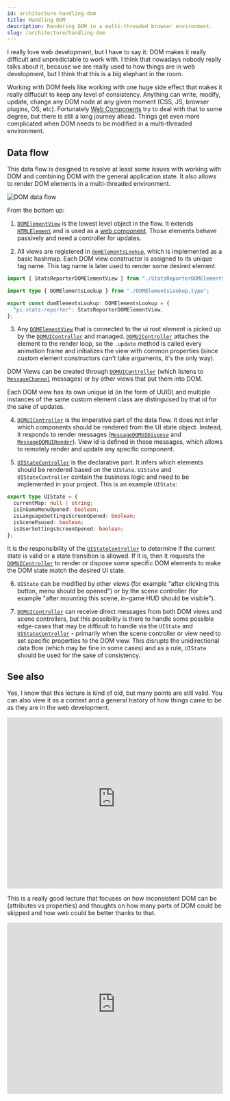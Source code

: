 ```yaml
---
id: architecture-handling-dom
title: Handling DOM
description: Rendering DOM in a multi-threaded browser environment.
slug: /architecture/handling-dom
---
```


I really love web development, but I have to say it: DOM makes it really
difficult and unpredictable to work with. I think that nowadays nobody really
talks about it, because we are really used to how things are in web
development, but I think that this is a big elephant in the room.

Working with DOM feels like working with one huge side effect that makes it
really diffucult to keep any level of consistency. Anything can write, modify,
update, change any DOM node at any given moment (CSS, JS, browser plugins, OS,
etc). Fortunately
[Web Components](https://developer.mozilla.org/en-US/docs/Web/Web_Components)
try to deal with that to some degree, but there is still a long journey
ahead. Things get even more complicated when DOM needs to be modified in a
multi-threaded environment.

## Data flow

This data flow is designed to resolve at least some issues with working with
DOM and combining DOM with the general application state. It also allows
to render DOM elements in a multi-threaded environment.

![DOM data flow](../static/diagrams/architecture-handling-dom.svg)

From the bottom up:

1. [`DOMElementView`](dom-renderer-DOMElementView.mdx) is the lowest level
  object in the flow. It extends
  [`HTMLElement`](https://developer.mozilla.org/en-US/docs/Web/API/HTMLElement)
  and is used as a
  [web component](https://developer.mozilla.org/en-US/docs/Web/Web_Components).
  Those elements behave passively and need a controller for updates.

2. All views are registered in
  [`domElementsLookup`](dom-renderer-domElementsLookup.mdx), which is
  implemented as a basic hashmap. Each DOM view constructor is assigned to its
  unique tag name. This tag name is later used to render some desired element.

  ```typescript
  import { StatsReporterDOMElementView } from "./StatsReporterDOMElementView";

  import type { DOMElementsLookup } from "./DOMElementsLookup.type";

  export const domElementsLookup: DOMElementsLookup = {
    "pi-stats-reporter": StatsReporterDOMElementView,
  };
  ```

3. Any [`DOMElementView`](dom-renderer-DOMElementView.mdx) that is connected
  to the ui root element is picked up by the
  [`DOMUIController`](dom-renderer-DOMUIController.mdx) and managed.
  [`DOMUIController`](dom-renderer-DOMUIController.mdx) attaches the element
  to the render loop, so the `.update` method is called every animation frame
  and initializes the view with common properties (since custom element
  constructors can't take arguments, it's the only way).

  DOM Views can be created through
  [`DOMUIController`](dom-renderer-DOMUIController.mdx) (which listens to
  [`MessageChannel`](https://developer.mozilla.org/en-US/docs/Web/API/MessageChannel)
  messages) or by other views that put them into DOM.

  Each DOM view has its own unique id (in the form of UUID) and multiple
  instances of the same custom element class are distinguised by that id for
  the sake of updates.

4. [`DOMUIController`](dom-renderer-DOMUIController.mdx) is the imperative
  part of the data flow. It does not infer which components should be rendered
  from the UI state object. Instead, it responds to render messages
  ([`MessageDOMUIDispose`](dom-renderer-MessageDOMUIDispose.type.mdx)
  and [`MessageDOMUIRender`](dom-renderer-MessageDOMUIRender.type.mdx)). View
  id is defined in those messages, which allows to remotely render and update
  any specific component.

5. [`UIStateController`](personalidol-UIStateController.mdx) is the declarative
  part. It infers which elements should be rendered based on the `UIState`.
  `UIState` and `UIStateController` contain the business logic and need to be
  implemented in your project. This is an example `UIState`:

  ```typescript
  export type UIState = {
    currentMap: null | string;
    isInGameMenuOpened: boolean;
    isLanguageSettingsScreenOpened: boolean;
    isScenePaused: boolean;
    isUserSettingsScreenOpened: boolean;
  };
  ```

  It is the responsibility of the
  [`UIStateController`](personalidol-UIStateController.mdx) to determine if the
  current state is valid or a state transition is allowed. If it is, then
  it requests the [`DOMUIController`](dom-renderer-DOMUIController.mdx)
  to render or dispose some specific DOM elements to make the DOM state
  match the desired UI state.

6. `UIState` can be modified by other views (for example "after clicking this
  button, menu should be opened") or by the scene controller (for example
  "after mounting this scene, in-game HUD should be visible").

7. [`DOMUIController`](dom-renderer-DOMUIController.mdx) can receive direct
  messages from both DOM views and scene controllers, but this possibility
  is there to handle some possible edge-cases that may be difficult to handle
  via the `UIState`
  and [`UIStateController`](personalidol-UIStateController.mdx) - primarily
  when the scene controller or view need to set specific properties to the DOM
  view. This disrupts the unidirectional data flow (which may be fine in some
  cases) and as a rule, `UIState` should be used for the sake of consistency.

## See also

Yes, I know that this lecture is kind of old, but many points are still valid.
You can also view it as a context and a general history of how things came to be
as they are in the web development.

<iframe
  height="400"
  width="100%"
  src="https://www.youtube-nocookie.com/embed/Y2Y0U-2qJMs"
  frameBorder="0"
  allow="accelerometer;clipboard-write;encrypted-media;gyroscope;picture-in-picture"
  allowFullScreen
></iframe>

This is a really good lecture that focuses on how inconsistent DOM can be
(attributes vs properties) and thoughts on how many parts of DOM could be
skipped and how web could be better thanks to that.

<iframe
  height="400"
  width="100%"
  src="https://www.youtube-nocookie.com/embed/Zemce4Y1Y-A"
  frameBorder="0"
  allow="accelerometer;clipboard-write;encrypted-media;gyroscope;picture-in-picture"
  allowFullScreen
></iframe>

